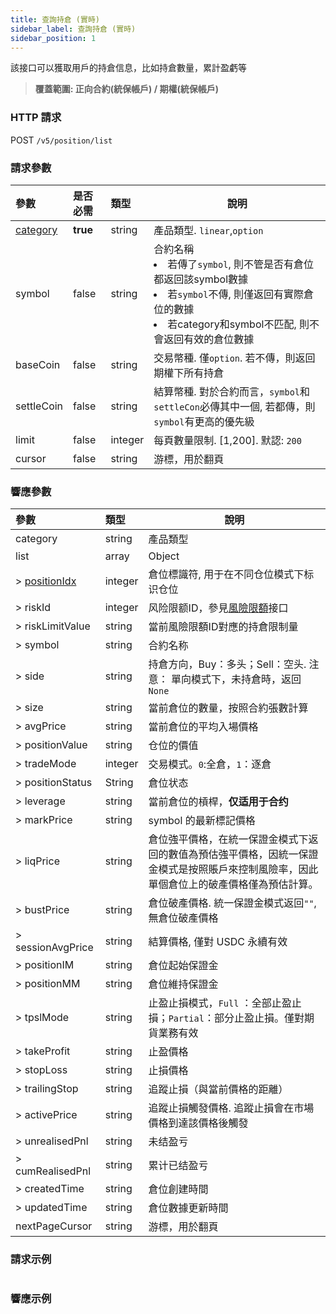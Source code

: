 ```yaml
---
title: 查詢持倉 (實時)
sidebar_label: 查詢持倉 (實時)
sidebar_position: 1
---
```



該接口可以獲取用戶的持倉信息，比如持倉數量，累計盈虧等
> **覆蓋範圍: 正向合約(統保帳戶) / 期權(統保帳戶)**

### HTTP 請求
POST `/v5/position/list`

### 請求參數
| 參數 | 是否必需 | 類型 | 說明|
|:----- |:-------|:-----|------ |
|[category](../v5/enum#category) |**true** |string |產品類型. `linear`,`option` |
|symbol |false |string |合約名稱<li>若傳了`symbol`, 則不管是否有倉位都返回該symbol數據</li><li>若`symbol`不傳, 則僅返回有實際倉位的數據</li><li>若category和symbol不匹配, 則不會返回有效的倉位數據</li>|
|baseCoin |false |string |交易幣種. 僅`option`. 若不傳，則返回期權下所有持倉|
|settleCoin |false |string |結算幣種. 對於合約而言，`symbol`和`settleCon`必傳其中一個, 若都傳，則`symbol`有更高的優先級 |
|limit |false |integer |每頁數量限制. [1,200]. 默認: `200`|
|cursor |false |string |游標，用於翻頁|

### 響應參數
| 參數 | 類型 | 說明|
|:----- |:-----|----- |
|category |string  |產品類型 |
|list|array |Object |
|> [positionIdx](../v5/enum#positionidx) | integer | 倉位標識符, 用于在不同仓位模式下标识仓位 |
|> riskId | integer | 风险限额ID，參見[風險限額](../v5/market/risk-limit#)接口   |
|> riskLimitValue | string | 當前風險限額ID對應的持倉限制量 |
|> symbol | string | 合約名称 |
|> side| string | 持倉方向，Buy：多头；Sell：空头. 注意： 單向模式下，未持倉時，返回`None` |
|> size| string | 當前倉位的數量，按照合約張數計算 |
|> avgPrice| string | 當前倉位的平均入場價格 |
|> positionValue | string |仓位的價值 |
|> tradeMode| integer | 交易模式。`0`:全倉，`1`：逐倉 |
|> positionStatus | String |倉位状态 |
|> leverage| string | 當前倉位的槓桿，**仅适用于合约**|
|> markPrice| string  | symbol 的最新標記價格  |
|> liqPrice| string  | 倉位強平價格，在統一保證金模式下返回的數值為預估強平價格，因統一保證金模式是按照賬戶來控制風險率，因此單個倉位上的破產價格僅為預估計算。 |
|> bustPrice| string  | 倉位破產價格. 統一保證金模式返回`""`, 無倉位破產價格  |
|> sessionAvgPrice | string  | 結算價格, 僅對 USDC 永續有效 |
|> positionIM| string  | 倉位起始保證金 |
|> positionMM| string  | 倉位維持保證金 |
|> tpslMode| string  | 止盈止損模式，`Full` ：全部止盈止損；`Partial`：部分止盈止損。僅對期貨業務有效 |
|> takeProfit| string  | 止盈價格 |
|> stopLoss| string  | 止損價格|
|> trailingStop| string  | 追蹤止損（與當前價格的距離）|
|> activePrice| string  | 追蹤止損觸發價格. 追蹤止損會在市場價格到達該價格後觸發  |
|> unrealisedPnl | string  | 未结盈亏 |
|> cumRealisedPnl | string | 累计已结盈亏|
|> createdTime| string | 倉位創建時間 |
|> updatedTime| string | 倉位數據更新時間 |
|nextPageCursor | string  | 游標，用於翻頁 |

### 請求示例

<Tabs>
<TabItem value="console" label="Console">

```http
```

</TabItem>
</Tabs>

### 響應示例

<Tabs>
<TabItem value="js linear" label="linear">

```json

```
</TabItem>
</Tabs>